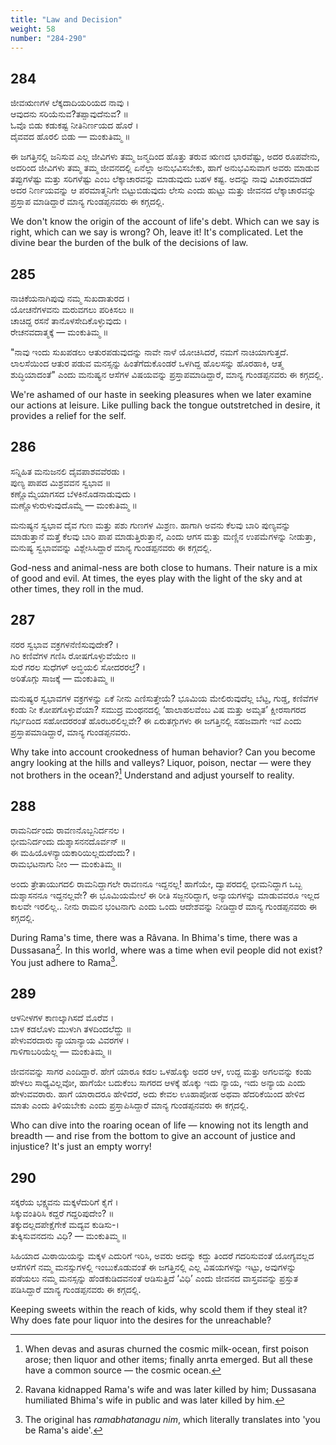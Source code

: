 ```yaml
---
title: "Law and Decision"
weight: 58
number: "284-290"
---
```


## 284

ಜೀವಋಣಗಳ ಲೆಕ್ಕದಾದಿಯರಿಯದ ನಾವು ।  
ಆವುದನು ಸರಿಯೆನುವ?‌ತಪ್ಪಾವುದೆನುವ? ॥  
ಓವೊ ಬಿಡು ಕಡುಕಷ್ಟ ನೀತಿನಿರ್ಣಯದ ಹೊರೆ ।  
ದೈವವದ ಹೊರಲಿ ಬಿಡು — ಮಂಕುತಿಮ್ಮ ॥

ಈ ಜಗತ್ತಿನಲ್ಲಿ ಜನಿಸುವ ಎಲ್ಲ ಜೀವಿಗಳು ತಮ್ಮ ಜನ್ಮದಿಂದ ಹೊತ್ತು ತರುವ ಋಣದ ಭಾರವೆಷ್ಟು, ಅದರ ರೂಪವೇನು, ಅದರಿಂದ ಜೀವಿಗಳು ತಮ್ಮ ತಮ್ಮ ಜೀವನದಲ್ಲಿ ಏನೆಲ್ಲಾ ಅನುಭವಿಸಬೇಕು, ಹಾಗೆ ಅನುಭವಿಸುವಾಗ ಅವರು ಮಾಡುವ ತಪ್ಪುಗಳೆಷ್ಟು ಮತ್ತು ಸರಿಗಳೆಷ್ಟು ಎಂಬ ಲೆಕ್ಕಾಚಾರವನ್ನು ಮಾಡುವುದು ಬಹಳ ಕಷ್ಟ. ಅದನ್ನು ನಾವು ವಿಚಾರಮಾಡದೆ ಅದರ ನಿರ್ಣಯವನ್ನು ಆ ಪರಮಾತ್ಮನಿಗೇ ಬಿಟ್ಟುಬಿಡುವುದು ಲೇಸು ಎಂದು ಹುಟ್ಟು ಮತ್ತು ಜೀವನದ ಲೆಕ್ಕಾಚಾರವನ್ನು ಪ್ರಸ್ತಾಪ ಮಾಡಿದ್ದಾರೆ ಮಾನ್ಯ ಗುಂಡಪ್ಪನವರು ಈ ಕಗ್ಗದಲ್ಲಿ.

We don't know the origin of the account of life's debt. Which can we say is right, which can we say is wrong? Oh, leave it! It's complicated. Let the divine bear the burden of the bulk of the decisions of law.

## 285

ನಾಚಿಕೆಯನಾಗಿಪುವು ನಮ್ಮ ಸುಖದಾತುರದ ।  
ಯೋಚನೆಗಳವನು ಮರುವಗಲು ಪರಿಕಿಸಲು ॥  
ಚಾಚಿದ್ದ ರಸನೆ ತಾನೊಳಸೇದಿಕೊಳ್ಳುವುದು ।  
ರೇಚನವದಾತ್ಮಕ್ಕೆ — ಮಂಕುತಿಮ್ಮ ॥

"ನಾವು ಇಂದು ಸುಖಪಡಲು ಆತುರಪಡುವುದನ್ನು ನಾವೇ ನಾಳೆ ಯೋಚಿಸಿದರೆ, ನಮಗೆ ನಾಚಿಯಾಗುತ್ತದೆ. ಲಾಲಸೆಯಿಂದ ಆತುರ ಪಡುವ ಮನಸ್ಸನ್ನು ಹಿಂತೆಗೆದುಕೊಂಡರೆ ಒಳಗಿದ್ದ ಹೊಲಸನ್ನು ಹೊರಹಾಕಿ, ಆತ್ಮ ಶುದ್ಧಿಯಾದಂತೆ" ಎಂದು ಮನುಷ್ಯನ ಆಸೆಗಳ ವಿಷಯವನ್ನು ಪ್ರಸ್ತಾಪಮಾಡಿದ್ದಾರೆ, ಮಾನ್ಯ ಗುಂಡಪ್ಪನವರು ಈ ಕಗ್ಗದಲ್ಲಿ.

We're ashamed of our haste in seeking pleasures when we later examine our actions at leisure. Like pulling back the tongue outstretched in desire, it provides a relief for the self.

## 286

ಸನ್ನಿಹಿತ ಮನುಜನಲಿ ದೈವಪಾಶವವೆರಡು ।  
ಪುಣ್ಯ ಪಾಪದ ಮಿಶ್ರವವನ ಸ್ವಭಾವ ॥  
ಕಣ್ಣೊಮ್ಮೆಯಾಗಸದ ಬೆಳಕಿನೊಡನಾಡುವುದು ।  
ಮಣ್ಣೊಳುರುಳುವುದೊಮ್ಮೆ — ಮಂಕುತಿಮ್ಮ ॥

ಮನುಷ್ಯನ ಸ್ವಭಾವ ದೈವ ಗುಣ ಮತ್ತು ಪಶು ಗುಣಗಳ ಮಿಶ್ರಣ. ಹಾಗಾಗಿ ಅವನು ಕೆಲವು ಬಾರಿ ಪುಣ್ಯವನ್ನು ಮಾಡುತ್ತಾನೆ ಮತ್ತೆ ಕೆಲವು ಬಾರಿ ಪಾಪ ಮಾಡುತ್ತಿರುತ್ತಾನೆ, ಎಂದು ಆಗಸ ಮತ್ತು ಮಣ್ಣಿನ ಉಪಮೆಗಳನ್ನು ನೀಡುತ್ತಾ, ಮನುಷ್ಯ ಸ್ವಭಾವವನ್ನು ವಿಶ್ಲೇಸಿಸಿದ್ದಾರೆ ಮಾನ್ಯ ಗುಂಡಪ್ಪನವರು ಈ ಕಗ್ಗದಲ್ಲಿ.

God-ness and animal-ness are both close to humans. Their nature is a mix of good and evil. At times, the eyes play with the light of the sky and at other times, they roll in the mud.

## 287

ನರರ ಸ್ವಭಾವ ವಕ್ರಗಳನೆಣಿಸುವುದೇಕೆ? ।  
ಗಿರಿ ಕಣಿವೆಗಳ ಗಣಿಸಿ ರೋಷಗೊಳ್ಳುವೆಯೇಂ ॥  
ಸುರೆ ಗರಲ ಸುಧೆಗಳ್ ಅಬ್ಧಿಯಲಿ ಸೋದರರಲ್ತೆ? ।  
ಅರಿತೊಗ್ಗು ಸಾಜಕ್ಕೆ — ಮಂಕುತಿಮ್ಮ ॥

ಮನುಷ್ಯರ ಸ್ವಭಾವಗಳ ವಕ್ರಗಳನ್ನು ಏಕೆ ನೀನು ಎಣಿಸುತ್ತೇಯೆ? ಭೂಮಿಯ ಮೇಲಿರುವುದೆಲ್ಲ ಬೆಟ್ಟ, ಗುಡ್ಡ, ಕಣಿವೆಗಳ ಕಂಡು ನೀ ಕೋಪಗೊಳ್ಳುವೆಯಾ? ಸಮುದ್ರ ಮಂಥನದಲ್ಲಿ ‘ಹಾಲಾಹಲವೆಂಬ ವಿಷ ಮತ್ತು ಅಮೃತ’ ಕ್ಷೀರಸಾಗರದ ಗರ್ಭದಿಂದ ಸಹೋದರರಂತೆ ಹೊರಬರಲಿಲ್ಲವೇ? ಈ ಏರುತಗ್ಗುಗಳು ಈ ಜಗತ್ತಿನಲ್ಲಿ ಸಹಜವಾಗೇ ಇವೆ ಎಂದು ಪ್ರಸ್ತಾಪಮಾಡಿದ್ದಾರೆ, ಮಾನ್ಯ ಗುಂಡಪ್ಪನವರು.

Why take into account crookedness of human behavior? Can you become angry looking at the hills and valleys? Liquor, poison, nectar — were they not brothers in the ocean?[^99] Understand and adjust yourself to reality.

## 288

ರಾಮನಿರ್ದಂದು ರಾವಣನೊಬ್ಬನಿರ್ದನಲ ।  
ಭೀಮನಿರ್ದಂದು ದುಶ್ಶಾಸನನದೊರ್ವನ್ ॥  
ಈ ಮಹಿಯೊಳನ್ಯಾಯಕಾರಿಯಿಲ್ಲದುದೆಂದು? ।  
ರಾಮಭಟನಾಗು ನೀಂ — ಮಂಕುತಿಮ್ಮ ॥

ಅಂದು ತ್ರೇತಾಯುಗದಲಿ ರಾಮನಿದ್ದಾಗಲೇ ರಾವಣನೂ ಇದ್ದನಲ್ಲ! ಹಾಗೆಯೇ, ದ್ವಾಪರದಲ್ಲಿ ಭೀಮನಿದ್ದಾಗ ಒಬ್ಬ ದುಶ್ಶಾಸನನೂ ಇದ್ದನಲ್ಲವೇ? ಈ ಭೂಮಿಯಮೇಲೆ ಈ ರೀತಿ ಸಜ್ಜನರಿದ್ದಾಗ, ಅನ್ಯಾಯಗಳನ್ನು ಮಾಡುವವರೂ ಇಲ್ಲದ ಕಾಲವೇ ಇರಲಿಲ್ಲ.. ನೀನು ರಾಮನ ಭಂಟನಾಗು ಎಂದು ಒಂದು ಆದೇಶವನ್ನು ನೀಡಿದ್ದಾರೆ ಮಾನ್ಯ ಗುಂಡಪ್ಪನವರು ಈ ಕಗ್ಗದಲ್ಲಿ.

During Rama's time, there was a Râvana. In Bhima's time, there was a Dussasana[^100]. In this world, where was a time when evil people did not exist? You just adhere to Rama[^101].

## 289

ಆಳನೀಳಗಳ ಕಾಣಲ್ಕಾಗಿಸದೆ ಮೊರೆವ ।  
ಬಾಳ ಕಡಲೊಳು ಮುಳುಗಿ ತಳದಿಂದಲೆದ್ದು ॥  
ಪೇಳುವರದಾರು ನ್ಯಾಯಾನ್ಯಾಯ ವಿವರಗಳ ।  
ಗಾಳಿಗಾಬರಿಯೆಲ್ಲ — ಮಂಕುತಿಮ್ಮ ॥

ಜೀವನವನ್ನು ಸಾಗರ ಎಂದಿದ್ದಾರೆ. ಹೇಗೆ ಯಾರೂ ಕಡಲ ಒಳಹೊಕ್ಕು ಅದರ ಆಳ, ಉದ್ದ ಮತ್ತು ಅಗಲವನ್ನು ಕಂಡು ಹೇಳಲು ಸಾಧ್ಯವಿಲ್ಲವೋ, ಹಾಗೆಯೇ ಬದುಕೆಂಬ ಸಾಗರದ ಆಳಕ್ಕೆ ಹೊಕ್ಕು ಇದು ನ್ಯಾಯ, ಇದು ಅನ್ಯಾಯ ಎಂದು ಹೇಳುವವರಾರು. ಹಾಗೆ ಯಾರಾದರೂ ಹೇಳಿದರೆ, ಅದು ಕೇವಲ ಊಹಾಪೋಹ ಅಥವಾ ಹೆದರಿಕೆಯಿಂದ ಹೇಳಿದ ಮಾತು ಎಂದು ತಿಳಿಯಬೇಕು ಎಂದು ಪ್ರಸ್ತಾಪಿಸಿದ್ದಾರೆ ಮಾನ್ಯ ಗುಂಡಪ್ಪನವರು ಈ ಕಗ್ಗದಲ್ಲಿ.

Who can dive into the roaring ocean of life — knowing not its length and breadth — and rise from the bottom to give an account of justice and injustice? It's just an empty worry!

## 290

ಸಕ್ಕರೆಯ ಭಕ್ಷ್ಯವನು ಮಕ್ಕಳೆದುರಿಗೆ ಕೈಗೆ ।  
ಸಿಕ್ಕುವಂತಿರಿಸಿ ಕದ್ದರೆ ಗದ್ದರಿಪುದೇಂ? ॥  
ತಕ್ಕುದಲ್ಲದಪೇಕ್ಷೆಗೇಕೆ ಮದ್ಯವ ಕುಡಿಸು-।  
ತುಕ್ಕಿಸುವನದನು ವಿಧಿ? — ಮಂಕುತಿಮ್ಮ ॥

ಸಿಹಿಯಾದ ಮಿಠಾಯಿಯನ್ನು ಮಕ್ಕಳ ಎದುರಿಗೆ ಇರಿಸಿ, ಅವರು ಅದನ್ನು ಕದ್ದು ತಿಂದರೆ ಗದರಿಸುವಂತೆ ಯೋಗ್ಯವಲ್ಲದ ಆಸೆಗಳಿಗೆ ನಮ್ಮ ಮನಸ್ಸುಗಳಲ್ಲಿ ಇಂಬುಕೊಡುವಂತೆ ಈ ಜಗತ್ತಿನಲ್ಲಿ ಎಲ್ಲ ವಿಷಯಗಳನ್ನು ಇಟ್ಟು, ಅವುಗಳನ್ನು ಪಡೆಯಲು ನಮ್ಮ ಮನಸ್ಸನ್ನು ಹೆಂಡಕುಡಿದವನಂತೆ ಆಡಿಸುತ್ತಿದೆ ‘ವಿಧಿ’ ಎಂದು ಜೀವನದ ವಾಸ್ತವವನ್ನು ಪ್ರಸ್ತುತ ಪಡಿಸಿದ್ದಾರೆ ಮಾನ್ಯ ಗುಂಡಪ್ಪನವರು ಈ ಕಗ್ಗದಲ್ಲಿ.

Keeping sweets within the reach of kids, why scold them if they steal it? Why does fate pour liquor into the desires for the unreachable?

[^99]: When devas and asuras churned the cosmic milk-ocean, first poison arose; then liquor and other items; finally anrta emerged. But all these have a common source — the cosmic ocean.
[^100]: Ravana kidnapped Rama's wife and was later killed by him; Dussasana humiliated Bhima's wife in public and was later killed by him.
[^101]: The original has _ramabhatanagu nim_, which literally translates into 'you be Rama's aide'.
